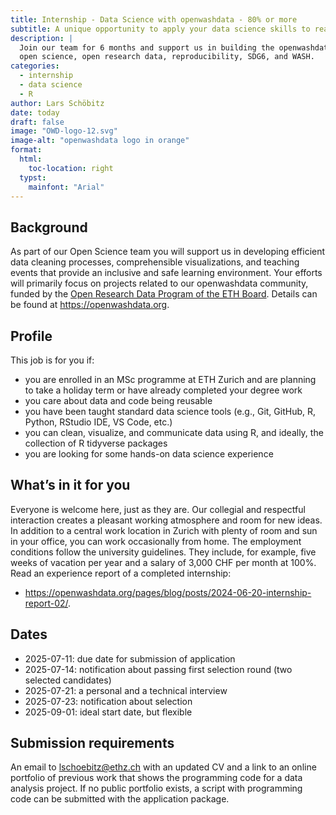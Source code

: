 ```yaml
---
title: Internship - Data Science with openwashdata - 80% or more
subtitle: A unique opportunity to apply your data science skills to real-world problems in the WASH sector.
description: |
  Join our team for 6 months and support us in building the openwashdata community while learning about
  open science, open research data, reproducibility, SDG6, and WASH.
categories:
  - internship
  - data science
  - R
author: Lars Schöbitz
date: today
draft: false
image: "OWD-logo-12.svg"
image-alt: "openwashdata logo in orange"
format:
  html: 
    toc-location: right
  typst: 
    mainfont: "Arial"
---
```


## Background

As part of our Open Science team you will support us in developing efficient data cleaning processes, comprehensible visualizations, and teaching events that provide an inclusive and safe learning environment. Your efforts will primarily focus on projects related to our openwashdata community, funded by the [Open Research Data Program of the ETH Board](https://open-research-data-portal.ch/). Details can be found at <https://openwashdata.org>.

## Profile

This job is for you if:

- [you are enrolled in an MSc programme at ETH Zurich and are planning to take a holiday term or have already completed your degree work]{.highlight-yellow}
- you care about data and code being reusable
- you have been taught standard data science tools (e.g., Git, GitHub, R, Python, RStudio IDE, VS Code, etc.)
- you can clean, visualize, and communicate data using R, and ideally, the collection of R tidyverse packages
- you are looking for some hands-on data science experience

## What's in it for you

Everyone is welcome here, just as they are. Our collegial and respectful interaction creates a pleasant working atmosphere and room for new ideas. In addition to a central work location in Zurich with plenty of room and sun in your office, you can work occasionally from home. The employment conditions follow the university guidelines. They include, for example, five weeks of vacation per year and a salary of 3,000 CHF per month at 100%. Read an experience report of a completed internship:

- <https://openwashdata.org/pages/blog/posts/2024-06-20-internship-report-02/>.

## Dates

- 2025-07-11: due date for submission of application
- 2025-07-14: notification about passing first selection round (two selected candidates)
- 2025-07-21: a personal and a technical interview
- 2025-07-23: notification about selection
- 2025-09-01: ideal start date, but flexible

## Submission requirements

An email to <a href="mailto:lschoebitz@ethz.ch?subject=Internship - Data Science with openwashdata" target="_blank">lschoebitz@ethz.ch</a> with an updated CV and a link to an online portfolio of previous work that shows the programming code for a data analysis project. If no public portfolio exists, a script with programming code can be submitted with the application package.
